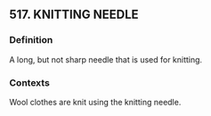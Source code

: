 ## 517. KNITTING NEEDLE
### Definition
A long, but not sharp needle that is used for knitting.

### Contexts
Wool clothes are knit using the knitting needle.

